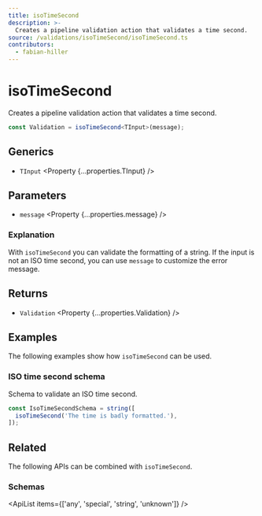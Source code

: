 ```yaml
---
title: isoTimeSecond
description: >-
  Creates a pipeline validation action that validates a time second.
source: /validations/isoTimeSecond/isoTimeSecond.ts
contributors:
  - fabian-hiller
---
```



# isoTimeSecond

Creates a pipeline validation action that validates a time second.

```ts
const Validation = isoTimeSecond<TInput>(message);
```

## Generics

- `TInput` <Property {...properties.TInput} />

## Parameters

- `message` <Property {...properties.message} />

### Explanation

With `isoTimeSecond` you can validate the formatting of a string. If the input is not an ISO time second, you can use `message` to customize the error message.

## Returns

- `Validation` <Property {...properties.Validation} />

## Examples

The following examples show how `isoTimeSecond` can be used.

### ISO time second schema

Schema to validate an ISO time second.

```ts
const IsoTimeSecondSchema = string([
  isoTimeSecond('The time is badly formatted.'),
]);
```

## Related

The following APIs can be combined with `isoTimeSecond`.

### Schemas

<ApiList items={['any', 'special', 'string', 'unknown']} />
